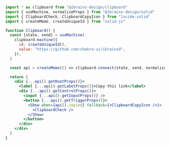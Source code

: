 ```jsx
import * as clipboard from "@ibrains-design/clipboard"
import { useMachine, normalizeProps } from "@ibrains-design/solid"
import { ClipboardCheck, ClipboardCopyIcon } from "lucide-solid"
import { createMemo, createUniqueId } from "solid-js"

function Clipboard() {
  const [state, send] = useMachine(
    clipboard.machine({
      id: createUniqueId(),
      value: "https://github.com/chakra-ui/ibrainsd",
    }),
  )

  const api = createMemo(() => clipboard.connect(state, send, normalizeProps))

  return (
    <div {...api().getRootProps()}>
      <label {...api().getLabelProps()}>Copy this link</label>
      <div {...api().getControlProps()}>
        <input {...api().getInputProps()} />
        <button {...api().getTriggerProps()}>
          <Show when={api().copied} fallback={<ClipboardCopyIcon />}>
            <ClipboardCheck />
          </Show>
        </button>
      </div>
    </div>
  )
}
```
